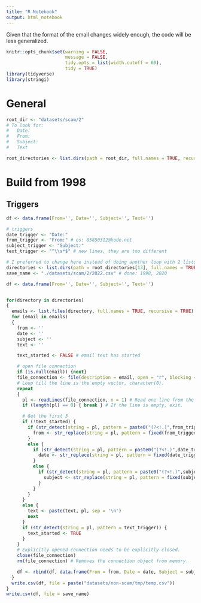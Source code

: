 ```yaml
---
title: "R Notebook"
output: html_notebook
---
```


Given that the format of the email changes widely enough, the code will be less generalized.

```r
knitr::opts_chunk$set(warning = FALSE,
                      message = FALSE,
                      tidy.opts = list(width.cutoff = 60),
                      tidy = TRUE)
library(tidyverse)
library(stringi)
```

# General
```r
root_dir <- "datasets/scam/2"
# To look for:
#   Date:
#   From:
#   Subject:
#   Text

root_directories <- list.dirs(path = root_dir, full.names = TRUE, recursive = FALSE) # we only want the first one
```

# Build from 1998

## Triggers
```r
df <- data.frame(From='', Date='', Subject='', Text='')

# triggers
date_trigger <- "Date:"
from_trigger <- "From:" # es: 85850312@kode.net
subject_trigger <- "Subject:"
text_trigger <- "^\\s*$" # new lines, they are too different
```

```r
# I preferred to change here instead of doing another loop with 2 lists
directories <- list.dirs(path = root_directories[13], full.names = TRUE, recursive = FALSE) # we only want the first one
save_name <- "./datasets/scam/2/2022.csv" # done: 1998, 2020
```

```r
df <- data.frame(From='', Date='', Subject='', Text='')


for(directory in directories)
{
  emails <- list.files(directory, full.names = TRUE, recursive = TRUE)
  for (email in emails)
  {
    from <- ''
    date <- ''
    subject <- ''
    text <- ''

    text_started <- FALSE # email text has started

    # open file connection
    if (is.null(email)) {next}
    file_connection <- file(description = email, open = "r", blocking = TRUE)
    # Loop till the line is the empty vector, character(0).
    repeat
    {
      pl <- readLines(file_connection, n = 1) # Read one line from the connection
      if (length(pl) == 0) { break } # If the line is empty, exit.

      # Get the first 3
      if (!text_started) {
        if (str_detect(string = pl, pattern = paste0("(?<!.)",from_trigger, "(.*?)"))) {
          from <- str_replace(string = pl, pattern = fixed(from_trigger), replacement = '')
        }
        else {
          if (str_detect(string = pl, pattern = paste0("(?<!.)",date_trigger,"(.*?)"))) {
            date <- str_replace(string = pl, pattern = fixed(date_trigger), replacement = '')
          }
          else {
            if (str_detect(string = pl, pattern = paste0("(?<!.)",subject_trigger,"(.*?)"))) {
              subject <- str_replace(string = pl, pattern = fixed(subject_trigger), replacement = '')
            }
          }
        }
      }
      else {
        text <- paste(text, pl, sep = '\n')
        next
      }
      if (str_detect(string = pl, pattern = text_trigger)) {
        text_started <- TRUE
      }
    }
    # Explicitly opened connection needs to be explicitly closed.
    close(file_connection)
    rm(file_connection) # Removes the connection object from memory.

    df <- rbind(df, data.frame(From = from, Date = date, Subject = subject, Text = text))
  }
  write.csv(df, file = paste("datasets/non-scam/tmp/temp.csv"))
}
write.csv(df, file = save_name)
```
